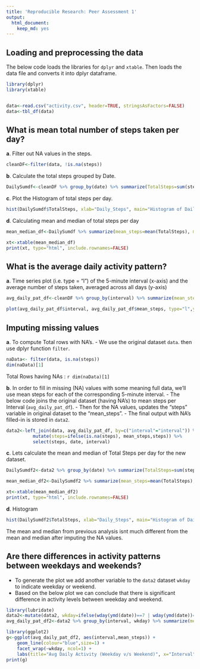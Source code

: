 ```yaml
---
title: 'Reproducible Research: Peer Assessment 1'
output:
  html_document:
    keep_md: yes
---
```



## Loading and preprocessing the data

  The below code loads the libraries for ```dplyr``` and ```xtable```. Then loads the data file and converts it into dplyr dataframe.
```r
library(dplyr)
library(xtable)


data<-read.csv("activity.csv", header=TRUE, stringsAsFactors=FALSE)
data<-tbl_df(data)
```


## What is mean total number of steps taken per day?


__a__. Filter out NA values in the steps.
```r
cleanDF<-filter(data, !is.na(steps))
```

__b__. Calculate the total steps grouped by Date.
```r
DailySumdf<-cleanDF %>% group_by(date) %>% summarize(TotalSteps=sum(steps))
```

__c__. Plot the Histogram of total steps per day.
```r
hist(DailySumdf$TotalSteps, xlab="Daily_Steps", main="Histogram of Daily Steps")
```

__d__. Calculating mean and median of total steps per day 


```r

mean_median_df<-DailySumdf %>% summarize(mean_steps=mean(TotalSteps), median_steps=median(TotalSteps))

xt<-xtable(mean_median_df)
print(xt, type="html", include.rownames=FALSE)
```


## What is the average daily activity pattern?

__a__. Time series plot (i.e. type = "l") of the 5-minute interval (x-axis) and the average number of steps taken, averaged across all days (y-axis)
```r
avg_daily_pat_df<-cleanDF %>% group_by(interval) %>% summarize(mean_steps=mean(steps))

plot(avg_daily_pat_df$interval, avg_daily_pat_df$mean_steps, type="l",ylab="Avg Daily Steps", xlab="Interval", main="Avg Daily Activity")
```


## Imputing missing values

__a__. To compute Total rows with NA's.
   - We use the original dataset ```data```. then use  dplyr function ```filter```.

```r
naData<- filter(data, is.na(steps))
dim(naData)[1]
```
  Total Rows having NAs : ```r dim(naData)[1]```



__b__. In order to fill in missing (NA) values with some meaning full data, we'll use mean steps for each of the corresponding 5-minute interval.
   - The below code joins the original dataset (having NA's) to mean steps per Interval (```avg_daily_pat_df```).
   - Then for the NA values, updates the "steps" variable in original dataset to the "mean_steps".
   - The final output with NA's filled-in is stored in ```data2```.

```r
data2<-left_join(data, avg_daily_pat_df, by=c("interval"="interval")) %>% 
          mutate(steps=ifelse(is.na(steps), mean_steps,steps)) %>% 
          select(steps, date, interval)
```


__c__. Lets calculate the mean and median of Total Steps per day for the new dataset.

```r
DailySumdf2<-data2 %>% group_by(date) %>% summarize(TotalSteps=sum(steps))

mean_median_df2<-DailySumdf2 %>% summarize(mean_steps=mean(TotalSteps), median_steps=median(TotalSteps))

xt<-xtable(mean_median_df2)
print(xt, type="html", include.rownames=FALSE)
```


__d__. Histogram


```r

hist(DailySumdf2$TotalSteps, xlab="Daily_Steps", main="Histogram of Daily Steps (Imputing NA")
```

The mean and median from previous analysis isnt much different from the mean and median after imputing the NA values.


## Are there differences in activity patterns between weekdays and weekends?

  - To generate the plot we add another variable to the ```data2``` dataset ```wkday``` to indicate weekday or weekend.
  - Based on the below plot we can conclude that there is significant difference in activity levels between weekday and weekend.


```r
library(lubridate)
data2<-mutate(data2, wkday=ifelse(wday(ymd(date))==7 | wday(ymd(date))==1, "weekend","weekday"))
avg_daily_pat_df2<-data2 %>% group_by(interval, wkday) %>% summarize(mean_steps=mean(steps))

library(ggplot2)
g<-ggplot(avg_daily_pat_df2, aes(interval,mean_steps)) + 
    geom_line(colour="blue",size=1) + 
    facet_wrap(~wkday, ncol=1) + 
    labs(title="Avg Daily Activity (Weekday v/s Weekend)", x="Interval", y="Avg Number of Steps")
print(g)

```
